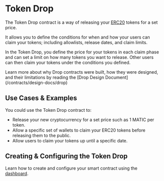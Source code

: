 
# Token Drop

The Token Drop contract is a way of releasing your <a href="https://eips.ethereum.org/EIPS/eip-20">ERC20</a>
tokens for a set price.

It allows you to define the conditions for when and how your users can claim
your tokens; including allowlists, release dates, and claim limits.

In the Token Drop, you define the price for your tokens in each claim phase and can set a
limit on how many tokens you want to release. Other users can then claim your tokens under
the conditions you defined.

<Callout title="Drop Design" variant="info">
	Learn more about why Drop contracts were built, how they were designed, and
	their limitations by reading the [Drop Design
	Document](/contracts/design-docs/drop)
</Callout>

## Use Cases & Examples

You could use the Token Drop contract to:

- Release your new cryptocurrency for a set price such as 1 MATIC per token.
- Allow a specific set of wallets to claim your ERC20 tokens before releasing them to the public.
- Allow users to claim your tokens up until a specific date.

## Creating & Configuring the Token Drop

Learn how to create and configure your smart contract using the [dashboard](https://thirdweb.com/dashboard).
